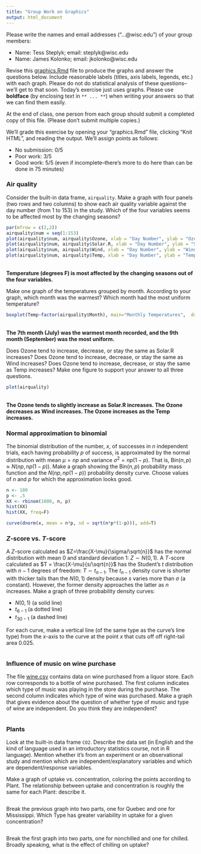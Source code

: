 ```yaml
---
title: "Group Work on Graphics"
output: html_document
---
```


Please write the names and email addresses ("...@wisc.edu") of your group members:

* Name: Tess Steplyk; email: steplyk@wisc.edu
* Name: James Kolonko; email: jkolonko@wisc.edu


Revise this [graphics.Rmd](graphics.Rmd) file to produce the graphs and answer the questions below. Include reasonable labels (titles, axis labels, legends, etc.) with each graph. Please do not do statistical analysis of these questions--we'll get to that soon. Today's exercise just uses graphs. Please use **boldface** (by enclosing text in `** ... **`) when writing your answers so that we can find them easily.

At the end of class, one person from each group should submit a completed copy of this file. (Please don't submit multiple copies.)

We'll grade this exercise by opening your "graphics.Rmd" file, clicking "Knit HTML", and reading the output. We'll assign points as follows:

* No submission: 0/5
* Poor work: 3/5
* Good work: 5/5 (even if incomplete--there's more to do here than can be done in 75 minutes)

### Air quality
Consider the built-in data frame, `airquality`. Make a graph with four panels (two rows and two columns) to show each air quality variable against the day number (from 1 to 153) in the study. Which of the four variables seems to be affected most by the changing seasons? 

```r
par(mfrow = c(2,2))
airquality$num = seq(1:153)
plot(airquality$num, airquality$Ozone, xlab = "Day Number", ylab = "Ozone (ppb)")
plot(airquality$num, airquality$Solar.R, xlab = "Day Number", ylab = "Solar Radiation (lang)")
plot(airquality$num, airquality$Wind, xlab = "Day Number", ylab = "Wind (mph)")
plot(airquality$num, airquality$Temp, xlab = "Day Number", ylab = "Temperature (degrees F)")
```
\
**Temperature (degrees F) is most affected by the changing seasons out of the four variables.**
\

Make one graph of the temperatures grouped by month. According to your graph, which month was the warmest? Which month had the most uniform temperature?

```r
boxplot(Temp~factor(airquality$Month), main="Monthly Temperatures",  data=airquality, xlab = "Month Number", ylab = "Temperature (degrees F)")
```
\
**The 7th month (July) was the warmest month recorded, and the 9th month (September) was the most uniform.**
\

Does Ozone tend to increase, decrease, or stay the same as Solar.R increases? Does Ozone tend to increase, decrease, or stay the same as Wind increases? Does Ozone tend to increase, decrease, or stay the same as Temp increases? Make one figure to support your answer to all three questions.

```r
plot(airquality)
```
\
**The Ozone tends to slightly increase as Solar.R increases. The Ozone decreases as Wind increases. The Ozone increases as the Temp increases.**
\

### Normal approximation to binomial
The binomial distribution of the number, $x$, of successes in $n$ independent trials, each having probability $p$ of success, is approximated by the normal distribution with mean $\mu=np$ and variance $\sigma^2=np(1-p)$. That is, Bin$(n,p) \approx N(np, np(1-p))$. Make a graph showing the Bin$(n,p)$ probability mass function and the $N(np, np(1-p))$ probability density curve. Choose values of $n$ and $p$ for which the approximation looks good.

```r
n <- 100
p <- .5
XX <- rbinom(1000, n, p)
hist(XX)
hist(XX, freq=F)

curve(dnorm(x, mean = n*p, sd = sqrt(n*p*(1-p))), add=T)
```

### $Z$-score vs. $T$-score
A $Z$-score calculated as $Z=\frac{X-\mu}{\sigma/\sqrt{n}}$ has the normal distribution with mean 0 and standard deviation 1: $Z \sim N(0,1)$.
A $T$-score calculated as $T = \frac{X-\mu}{s/\sqrt{n}}$ has the Student's $t$ distribution with $n-1$ degrees of freedom: $T \sim t_{n-1}$. The $t_{n-1}$ density curve is shorter with thicker tails than the $N(0, 1)$ density because $s$ varies more than $\sigma$ (a constant). However, the former density approaches the latter as $n$ increases. Make a graph of three probability density curves:

* $N(0,1)$ (a solid line)
* $t_{6-1}$ (a dotted line)
* $t_{30-1}$ (a dashed line)

For each curve, make a vertical line (of the same type as the curve's line type) from the $x$-axis to the curve at the point $x$ that cuts off off right-tail area 0.025.

```r
```

### Influence of music on wine purchase
The file [wine.csv](http://www.stat.wisc.edu/~jgillett/327-1/graphics/wine.csv) contains data on wine purchased from a liquor store. Each row corresponds to a bottle of wine purchased. The first column indicates which type of music was playing in the store during the purchase. The second column indicates which type of wine was purchased. Make a graph that gives evidence about the question of whether type of music and type of wine are independent. Do you think they are independent?

```r
```

### Plants
Look at the built-in data frame `CO2`. Describe the data set (in English and the kind of language used in an introductory statistics course, not in R language). Mention whether it's from an experiment or an observational study and mention which are independent/explanatory variables and which are dependent/response variables.

Make a graph of uptake vs. concentration, coloring the points according to Plant. The relationship between uptake and concentration is roughly the same for each Plant: describe it.

```r
```

Break the previous graph into two parts, one for Quebec and one for Mississippi. Which Type has greater variability in uptake for a given concentration?

```r
```

Break the first graph into two parts, one for nonchilled and one for chilled. Broadly speaking, what is the effect of chilling on uptake?

```r
```
